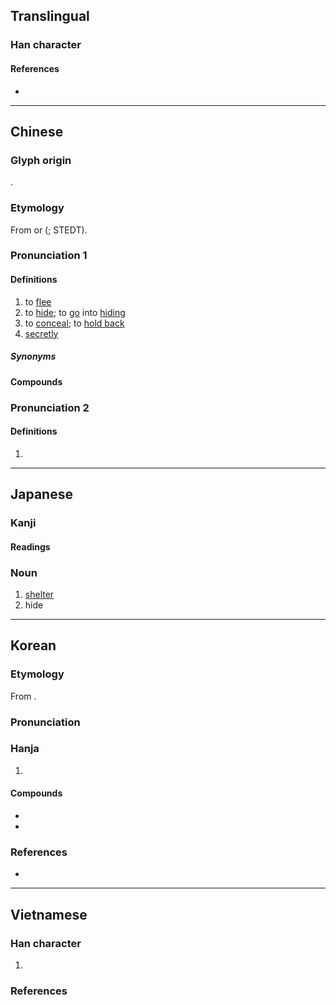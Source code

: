 {{character info}}
{{character info|0xf9eb}}
==Translingual==

===Han character===
{{Han char|rn=23|rad=匸|as=08|sn=10|four=71716|canj=STKR|ids=⿷匸若}}

====References====
* {{Han ref|kx=0155.120|dkj=02690|dj=0347.250|hdz=10086.120|uh=533F|ud=21311|bh=B0CE|bd=45262}}

----

==Chinese==
{{zh-forms}}

===Glyph origin===
{{Han etyl}}
{{Han compound|匸|若|ls=psc|c1=s|c2=p}}.

===Etymology===
From {{inh|zh|sit-pro|*s-maŋ ~ s-mak||black; dark; ink}} or {{inh|zh|sit-pro|*s-nak||black}} ({{zh-ref|Schuessler, 2007}}; STEDT).

===Pronunciation 1===
{{zh-pron
|m=nì
|c=nik1,nik6,nei1
|c_note=nik1, nik6 - literary; nei1 - vernacular (“to hide”)
|h=pfs=ni̍t
|j=neh4
|mn=xm,zz,tw:le̍k/qz:lia̍k
|mc=y
|oc=y
|cat=v,adv
}}

====Definitions====
{{zh-hanzi}}

# to [[flee]]
# to [[hide]]; to [[go]] into [[hiding]]
# to [[conceal]]; to [[hold back]]
# [[secretly]]

=====Synonyms=====
{{zh-dial|躲}}

====Compounds====
{{zh-der|側匿|匿伏|匿功|匿名|匿喪|匿報|匿居|匿年|匿藏|匿怨|匿情|匿戶|匿拐|匿案|匿竄|匿笑|匿跡|伏匿|幺匿|服匿|匿埋;nei1 maai4|隱匿|辟匿|逃匿|避匿|潛匿|竄匿|蔽匿|藏匿|伏匿匿|匿跡潛形|匿跡銷聲|匿跡隱形|布匿戰爭|弢跡匿光|洗垢匿瑕|消聲匿跡|潛形匿跡|藏形匿影|遁名匿跡|匿影藏形|銷聲匿跡|韜聲匿跡|高悝匿孤}}

===Pronunciation 2===
{{zh-pron
|m=tè
|dial=n
|cat=a,n
}}

====Definitions====
{{zh-hanzi}}

# {{zh-alt-form|慝|[[evil]]; [[wicked]]; wicked [[thought]]s}}

----

==Japanese==

===Kanji===
{{ja-kanji|grade=c|rs=匸09}}

====Readings====
{{ja-readings
|goon=にょく
|kanon=じょく<ぢよく
|kanyoon=とく
|kun=かく-れる, かく-す, かくま-う
}}

===Noun===
{{ja-noun|とく}}

# [[shelter]]
# hide

----

==Korean==

===Etymology===
From {{der|ko|ltc|-}} {{ltc-l|匿}}.

{{collapse|
* {{hanja-dongguk|닉〮|ník}}
* {{hanja-sinjeung|릭|lik}}
|Historical readings
|bg=#FFFFFF}}

===Pronunciation===
{{ko-hanja-pron|닉|익}}

===Hanja===
{{ko-hanja-search}}
{{ko-hanja|숨기다|숨길|닉||익}}

# {{hanja form of|[[닉]]/[[익]]|to [[hide]]}}

====Compounds====
{{der-top|Compounds}}
* {{ko-l|은닉|隱匿}}
* {{ko-l|익명|匿名}}
{{der-bottom}}

===References===
* {{R:hanjadoc|962}}

----

==Vietnamese==

===Han character===
{{vi-readings|rs=匸08
|hanviet=nặc-tdcndg;tdcntd;gdhn;tvctdhv;hvttd;tchvtd
|phienthiet=
|nom=nắc-tdcndg;gdhn, nác-gdhn, nước-gdhn, nặc
}}

# {{han tu form of|nặc}}

===References===
<references/>